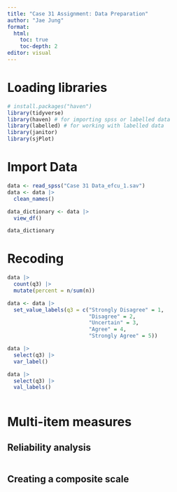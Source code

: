 ```yaml
---
title: "Case 31 Assignment: Data Preparation"
author: "Jae Jung"
format: 
  html:
    toc: true
    toc-depth: 2
editor: visual
---
```


# Loading libraries

```r
# install.packages("haven")
library(tidyverse)
library(haven) # for importing spss or labelled data
library(labelled) # for working with labelled data
library(janitor) 
library(sjPlot)
```

# Import Data

```r
data <- read_spss("Case 31 Data_efcu_1.sav")
data <- data |> 
  clean_names()

data_dictionary <- data |>
  view_df()

data_dictionary
```

# Recoding

```r
data |> 
  count(q3) |> 
  mutate(percent = n/sum(n))

data <- data |> 
  set_value_labels(q3 = c("Strongly Disagree" = 1,
                          "Disagree" = 2,
                          "Uncertain" = 3,
                          "Agree" = 4,
                          "Strongly Agree" = 5))

data |> 
  select(q3) |> 
  var_label() 

data |> 
  select(q3) |> 
  val_labels()



```

# Multi-item measures

## Reliability analysis

```r

```

## Creating a composite scale

```r

```
